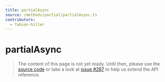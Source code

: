 ```yaml
---
title: partialAsync
source: /methods/partial/partialAsync.ts
contributors:
  - fabian-hiller
---
```



# partialAsync

> The content of this page is not yet ready. Until then, please use the [source code](https://github.com/fabian-hiller/valibot/blob/main/library/src/methods/partial/partialAsync.ts) or take a look at [issue #287](https://github.com/fabian-hiller/valibot/issues/287) to help us extend the API reference.
